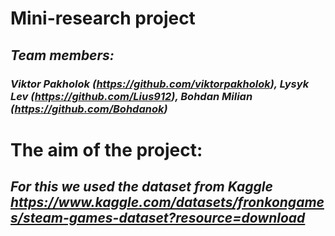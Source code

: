 # **Mini-research project**

## *Team members:*

### *Viktor Pakholok (<https://github.com/viktorpakholok>), Lysyk Lev (<https://github.com/Lius912>), Bohdan Milian (<https://github.com/Bohdanok>)*

# **The aim of the project:**




## *For this we used the dataset from Kaggle <https://www.kaggle.com/datasets/fronkongames/steam-games-dataset?resource=download>*
